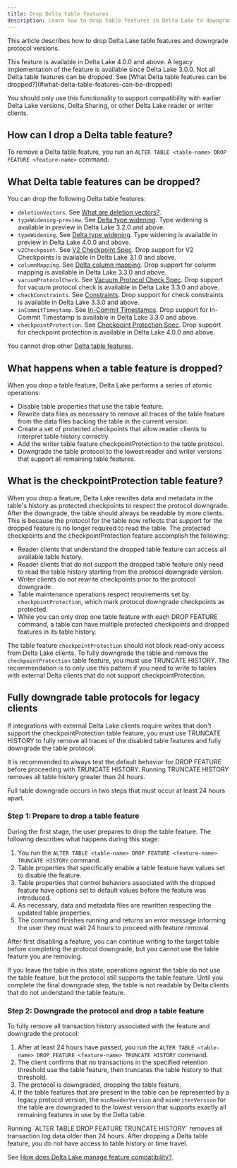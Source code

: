 ```yaml
---
title: Drop Delta table features
description: Learn how to drop table features in Delta Lake to downgrade reader and writer protocol requirements and resolve compatibility issues.
---
```



This article describes how to drop Delta Lake table features and downgrade protocol versions.

<Aside type="note">
  This feature is available in Delta Lake 4.0.0 and above. A legacy implementation of the feature is available since Delta Lake 3.0.0. Not all Delta table features can be dropped. See [What Delta table features can be dropped?](#what-delta-table-features-can-be-dropped)
</Aside>

You should only use this functionality to support compatibility with earlier Delta Lake versions, Delta Sharing, or other Delta Lake reader or writer clients.

## How can I drop a Delta table feature?

To remove a Delta table feature, you run an `ALTER TABLE <table-name> DROP FEATURE <feature-name>` command.

## What Delta table features can be dropped?

You can drop the following Delta table features:

- `deletionVectors`. See [What are deletion vectors?](/delta-deletion-vectors/).
- `typeWidening-preview`. See [Delta type widening](/delta-type-widening/). Type widening is available in preview in Delta Lake 3.2.0 and above.
- `typeWidening`. See [Delta type widening](/delta-type-widening/). Type widening is available in preview in Delta Lake 4.0.0 and above.
- `v2Checkpoint`. See [V2 Checkpoint Spec](https://github.com/delta-io/delta/blob/master/PROTOCOL.md#v2-spec). Drop support for V2 Checkpoints is available in Delta Lake 3.1.0 and above.
- `columnMapping`. See [Delta column mapping](/delta-column-mapping/). Drop support for column mapping is available in Delta Lake 3.3.0 and above.
- `vacuumProtocolCheck`. See [Vacuum Protocol Check Spec](https://github.com/delta-io/delta/blob/master/PROTOCOL.md#vacuum-protocol-check). Drop support for vacuum protocol check is available in Delta Lake 3.3.0 and above.
- `checkConstraints`. See [Constraints](/delta-constraints/). Drop support for check constraints is available in Delta Lake 3.3.0 and above.
- `inCommitTimestamp`. See [In-Commit Timestamps](https://github.com/delta-io/delta/blob/master/PROTOCOL.md#in-commit-timestamps). Drop support for In-Commit Timestamp is available in Delta Lake 3.3.0 and above.
- `checkpointProtection`. See [Checkpoint Protection Spec](https://github.com/delta-io/delta/blob/master/protocol_rfcs/checkpoint-protection.md). Drop support for checkpoint protection is available in Delta Lake 4.0.0 and above.

You cannot drop other [Delta table features](https://github.com/delta-io/delta/blob/master/PROTOCOL.md#valid-feature-names-in-table-features).

## What happens when a table feature is dropped?

When you drop a table feature, Delta Lake performs a series of atomic operations:

- Disable table properties that use the table feature.
- Rewrite data files as necessary to remove all traces of the table feature from the data files backing the table in the current version.
- Create a set of protected checkpoints that allow reader clients to interpret table history correctly.
- Add the writer table feature checkpointProtection to the table protocol.
- Downgrade the table protocol to the lowest reader and writer versions that support all remaining table features.

## What is the checkpointProtection table feature?

When you drop a feature, Delta Lake rewrites data and metadata in the table's history as protected checkpoints to respect the protocol downgrade. After the downgrade, the table should always be readable by more clients. This is because the protocol for the table now reflects that support for the dropped feature is no longer required to read the table. The protected checkpoints and the checkpointProtection feature accomplish the following:

- Reader clients that understand the dropped table feature can access all available table history.
- Reader clients that do not support the dropped table feature only need to read the table history starting from the protocol downgrade version.
- Writer clients do not rewrite checkpoints prior to the protocol downgrade.
- Table maintenance operations respect requirements set by `checkpointProtection`, which mark protocol downgrade checkpoints as protected.
- While you can only drop one table feature with each DROP FEATURE command, a table can have multiple protected checkpoints and dropped features in its table history.

The table feature `checkpointProtection` should not block read-only access from Delta Lake clients. To fully downgrade the table and remove the `checkpointProtection` table feature, you must use TRUNCATE HISTORY. The recommendation is to only use this pattern if you need to write to tables with external Delta clients that do not support checkpointProtection.

## Fully downgrade table protocols for legacy clients

If integrations with external Delta Lake clients require writes that don't support the checkpointProtection table feature, you must use TRUNCATE HISTORY to fully remove all traces of the disabled table features and fully downgrade the table protocol.

It is recommended to always test the default behavior for DROP FEATURE before proceeding with TRUNCATE HISTORY. Running TRUNCATE HISTORY removes all table history greater than 24 hours.

Full table downgrade occurs in two steps that must occur at least 24 hours apart.

### Step 1: Prepare to drop a table feature

During the first stage, the user prepares to drop the table feature. The following describes what happens during this stage:

1. You run the `ALTER TABLE <table-name> DROP FEATURE <feature-name> TRUNCATE HISTORY` command.
2. Table properties that specifically enable a table feature have values set to disable the feature.
3. Table properties that control behaviors associated with the dropped feature have options set to default values before the feature was introduced.
4. As necessary, data and metadata files are rewritten respecting the updated table properties.
5. The command finishes running and returns an error message informing the user they must wait 24 hours to proceed with feature removal.

After first disabling a feature, you can continue writing to the target table before completing the protocol downgrade, but you cannot use the table feature you are removing.

<Aside type="note">
  If you leave the table in this state, operations against the table do not use
  the table feature, but the protocol still supports the table feature. Until
  you complete the final downgrade step, the table is not readable by Delta
  clients that do not understand the table feature.
</Aside>

### Step 2: Downgrade the protocol and drop a table feature

To fully remove all transaction history associated with the feature and downgrade the protocol:

1. After at least 24 hours have passed, you run the `ALTER TABLE <table-name> DROP FEATURE <feature-name> TRUNCATE HISTORY` command.
2. The client confirms that no transactions in the specified retention threshold use the table feature, then truncates the table history to that threshold.
3. The protocol is downgraded, dropping the table feature.
4. If the table features that are present in the table can be represented by a legacy protocol version, the `minReaderVersion` and `minWriterVersion` for the table are downgraded to the lowest version that supports exactly all remaining features in use by the Delta table.

<Aside type="caution" title="Important">
  Running `ALTER TABLE <table-name> DROP FEATURE <feature-name> TRUNCATE HISTORY` removes all transaction log data older than 24 hours. After dropping a Delta table feature, you do not have access to table history or time travel.
</Aside>

See [How does Delta Lake manage feature compatibility?](/versioning/).
